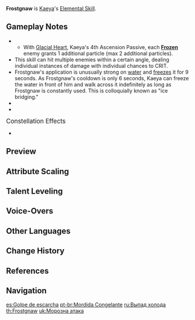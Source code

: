 {{Talent Infobox
|image         = Talent Frostgnaw.png
|character     = Kaeya
|type          = Elemental Skill
|info          = Unleashes a frigid blast, dealing {{Color|Cryo DMG}} to opponents in front of Kaeya.
|particles     = 2.5
|CD            = 6s
|attr1         = Skill DMG
|value1        = 191–406%
|scale_att1    = ATK
}}
{{Description|Kaeya seems affable, but his nature is that of unyielding ice.}}
'''Frostgnaw''' is [[Kaeya]]'s [[Elemental Skill]].

==Gameplay Notes==
*{{TalentNote|particles|2.67}}
**With [[Glacial Heart]], Kaeya's 4th Ascension Passive, each '''[[Frozen]]''' enemy grants 1 additional particle (max 2 additional particles).
*This skill can hit multiple enemies within a certain angle, dealing individual instances of damage with individual chances to CRIT.
*Frostgnaw's {{Cryo}} application is unusually strong on [[water]] and [[Frozen|freezes]] it for 9 seconds. As Frostgnaw's cooldown is only 6 seconds, Kaeya can freeze the water in front of him and walk across it indefinitely as long as Frostgnaw is constantly used. This is colloquially known as "ice bridging."
*{{TalentNote|character=Kaeya|talent=Frostgnaw|ascension|1|Cold-Blooded Strike}}
*{{TalentNote|character=Kaeya|talent=Frostgnaw|ascension|2|Glacial Heart}}

;<big>Constellation Effects</big>
*{{TalentNote|constellation|3|Dance of Frost}}

==Preview==
{{Preview
|file=Frostgnaw Preview
}}
{{clr}}

==Attribute Scaling==
{{Talent Scaling
|talentType=Elemental Skill
|levels=14
|order=skilldmg,cd
|titles=Skill DMG (%),CD
|skilldmg_1=191.2
|skilldmg_2=205.54
|skilldmg_3=219.88
|skilldmg_4=239
|skilldmg_5=253.34
|skilldmg_6=267.68
|skilldmg_7=286.8
|skilldmg_8=305.92
|skilldmg_9=325.04
|skilldmg_10=344.16
|skilldmg_11=363.28
|skilldmg_12=382.4
|skilldmg_13=406.3
|skilldmg_14=430
|cd=6s
}}

==Talent Leveling==
{{Talent Upgrade|Kaeya}}

==Voice-Overs==
{{Talent VO}}

==Other Languages==
{{Other Languages
|en      = Frostgnaw
|zhs     = 霜袭
|zhs_rm  = Shuāng xí
|zht     = 霜襲
|zht_rm  = Shuāng xí
|zh_tl   = Frost Raid
|ja      = 霜の襲撃
|ja_rm   = Shimo no Shuugeki
|ja_tl   = Frost Attack
|ko      = 서리 엄습
|ko_rm   = Seori Eomseup
|ko_tl   = Frost Strike
|es      = Golpe de escarcha
|es_tl   = Frost Hit
|fr      = Attaque givrée
|fr_tl   = Frosted Attack
|ru      = Выпад холода
|ru_tl   = 
|th      = Frostgnaw
|vi      = Tuyết Tập Kích
|vi_tl   = Snow Raid
|de      = Kälteatem
|de_tl   = Cold Breath
|id      = Frostgnaw
|pt      = Mordida Congelante
|pt_tl   = 
}}

==Change History==
{{Change History|1.0}}

==References==
{{Reflist}}

==Navigation==
{{Talent Navbox|Kaeya}}

[[es:Golpe de escarcha]]
[[pt-br:Mordida Congelante]]
[[ru:Выпад холода]]
[[th:Frostgnaw]]
[[uk:Морозна атака]]